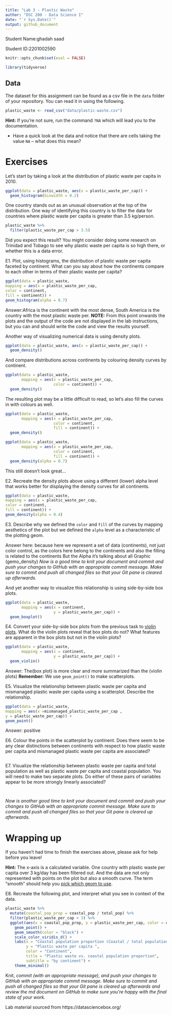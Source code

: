```yaml
---
title: "Lab 3 - Plastic Waste"
author: "DSC 200 - Data Science I"
date: "`r Sys.Date()`"
output: github_document
---
```


Student Name:ghadah saad

Student ID:2201002590

```r
knitr::opts_chunk$set(eval = FALSE)
```


```r
library(tidyverse)
```

## Data

The dataset for this assignment can be found as a csv file in the `data` folder of your repository.
You can read it in using the following.

```r
plastic_waste <- read_csv("data/plastic-waste.csv")
```


**Hint:** If you're not sure, run the command `?NA` which will lead you to the documentation.


-   Have a quick look at the data and notice that there are cells taking the value `NA` -- what does this mean?

# Exercises

Let's start by taking a look at the distribution of plastic waste per capita in 2010.

```r
ggplot(data = plastic_waste, aes(x = plastic_waste_per_cap)) +
  geom_histogram(binwidth = 0.2)
```

One country stands out as an unusual observation at the top of the distribution.
One way of identifying this country is to filter the data for countries where plastic waste per capita is greater than 3.5 kg/person.

```r
plastic_waste %>%
  filter(plastic_waste_per_cap > 3.5)
```

Did you expect this result?
You might consider doing some research on Trinidad and Tobago to see why plastic waste per capita is so high there, or whether this is a data error.

E1.  Plot, using histograms, the distribution of plastic waste per capita faceted by continent. What can you say about how the continents compare to each other in terms of their plastic waste per capita?
```r
ggplot(data = plastic_waste,
mapping = aes(x = plastic_waste_per_cap,
color = continent,
fill = continent)) +
geom_histogram(alpha = 0.7)
```
Answer:Africa is the continent with the most dense, South America is the country with the most plastic waste per.
**NOTE:** From this point onwards the plots and the output of the code are not displayed in the lab instructions, but you can and should write the code and view the results yourself.


Another way of visualizing numerical data is using density plots.

```r
ggplot(data = plastic_waste, aes(x = plastic_waste_per_cap)) +
  geom_density()
```

And compare distributions across continents by colouring density curves by continent.

```r
ggplot(data = plastic_waste, 
       mapping = aes(x = plastic_waste_per_cap, 
                     color = continent)) +
  geom_density()
```

The resulting plot may be a little difficult to read, so let's also fill the curves in with colours as well.

```r
ggplot(data = plastic_waste, 
       mapping = aes(x = plastic_waste_per_cap, 
                     color = continent, 
                     fill = continent)) +
  geom_density()
```



```r
ggplot(data = plastic_waste, 
       mapping = aes(x = plastic_waste_per_cap, 
                     color = continent, 
                     fill = continent)) +
  geom_density(alpha = 0.7)
```

This still doesn't look great...

E2.  Recreate the density plots above using a different (lower) alpha level that works better for displaying the density curves for all continents.
```r
ggplot(data = plastic_waste,
mapping = aes(x = plastic_waste_per_cap,
color = continent,
fill = continent)) +
geom_density(alpha = 0.4)
```
E3.  Describe why we defined the `color` and `fill` of the curves by mapping aesthetics of the plot but we defined the `alpha` level as a characteristic of the plotting geom.

Answer here:
because here we represent a set of data (continents), not just color control, as the colors here belong to the continents and also the filling is related to the continents But the Alpha it's talking about all Graphic (gemo_density)
*Now is a good time to knit your document and commit and push your changes to GitHub with an appropriate commit message. Make sure to commit and push all changed files so that your Git pane is cleared up afterwards.*

And yet another way to visualize this relationship is using side-by-side box plots.

```r
ggplot(data = plastic_waste, 
       mapping = aes(x = continent, 
                     y = plastic_waste_per_cap)) +
  geom_boxplot()
```

E4.  Convert your side-by-side box plots from the previous task to [violin plots](http://ggplot2.tidyverse.org/reference/geom_violin.html). What do the violin plots reveal that box plots do not? What features are apparent in the box plots but not in the violin plots?

```r
ggplot(data = plastic_waste, 
       mapping = aes(x = continent, 
                     y = plastic_waste_per_cap)) +
  geom_violin()
```
Answer: The(box plot) is more clear and more summarized than the (violin plots)
**Remember:** We use `geom_point()` to make scatterplots.


E5.  Visualize the relationship between plastic waste per capita and mismanaged plastic waste per capita using a scatterplot.
    Describe the relationship.
    
```r
ggplot(data = plastic_waste,
mapping = aes(x =mismanaged_plastic_waste_per_cap ,
y = plastic_waste_per_cap)) +
geom_point()
```
Answer: positive

E6.  Colour the points in the scatterplot by continent.
    Does there seem to be any clear distinctions between continents with respect to how plastic waste per capita and mismanaged plastic waste per capita are associated?
    
```r

```

E7.  Visualize the relationship between plastic waste per capita and total population as well as plastic waste per capita and coastal population.
    You will need to make two separate plots.
    Do either of these pairs of variables appear to be more strongly linearly associated?

```r

```

```r

```


*Now is another good time to knit your document and commit and push your changes to GitHub with an appropriate commit message. Make sure to commit and push all changed files so that your Git pane is cleared up afterwards.*

# Wrapping up

If you haven't had time to finish the exercises above, please ask for help before you leave!


**Hint:** The x-axis is a calculated variable. One country with plastic waste per capita over 3 kg/day has been filtered out. And the data are not only represented with points on the plot but also a smooth curve. The term "smooth" should help you [pick which geom to use](https://ggplot2.tidyverse.org/reference/index.html#section-geoms).


E8.  Recreate the following plot, and interpret what you see in context of the data.

```r
plastic_waste %>% 
  mutate(coastal_pop_prop = coastal_pop / total_pop) %>%
  filter(plastic_waste_per_cap < 3) %>%
  ggplot(aes(x = coastal_pop_prop, y = plastic_waste_per_cap, color = continent)) + 
    geom_point() +
    geom_smooth(color = "black") +
    scale_color_viridis_d() +
    labs(x = "Coastal population proportion (Coastal / total population)", 
         y = "Plastic waste per capita ", 
         color = "Continent",
         title = "Plastic waste vs. coastal population proportion",
         subtitle = "by continent") +
    theme_minimal()
```

Knit, *commit (with an appropriate message), and push your changes to GitHub with an appropriate commit message. Make sure to commit and push all changed files so that your Git pane is cleared up afterwards and review the md document on GitHub to make sure you're happy with the final state of your work.*

Lab material sourced from https://datasciencebox.org/